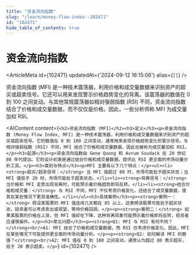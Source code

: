 ```yaml
---
title: "资金流向指数"
slug: "/learn/money-flow-index--102471"
id: "102471"
hide_table_of_contents: true
---
```



# 资金流向指数

<ArticleMeta id={102471} updatedAt={'2024-09-12 16:15:06'} alias={`[]`} />
<div className='border-solid border-b border-t-0 my-4 border-[var(--ifm-color-gray-300)]' />

资金流向指数 (MFI) 是一种技术震荡器，利用价格和成交量数据来识别资产的超买或超卖信号。它还可以用来发现警示价格趋势变化的背离。该震荡器的数值在 0 到 100 之间变动。与其他常规震荡器如相对强弱指数 (RSI) 不同，资金流向指数结合了价格和成交量数据，而不仅仅是价格。因此，一些分析师称 MFI 为成交量加权 RSI。

<AIContent content={`<h2>资金流向指数 (MFI)</h2><h3>定义</h3><p>资金流向指数 (Money Flow Index, MFI) 是一种技术震荡器，利用价格和成交量数据来识别资产的超买或超卖信号。它的数值在 0 到 100 之间变动，通常用来发现价格趋势变化的警示信号。与相对强弱指数 (RSI) 不同，MFI 结合了价格和成交量数据，因此也被称为成交量加权 RSI。</p><h3>起源</h3><p>资金流向指数由 Gene Quong 和 Avrum Soudack 在 20 世纪 80 年代提出。它的设计初衷是通过结合价格和成交量数据，提供比 RSI 更全面的市场动量分析工具。</p><h3>类别与特点</h3><p>MFI 主要有以下几个特点：</p><ul><li><strong>超买/超卖信号：</strong> 当 MFI 值超过 80 时，市场可能处于超买状态；当 MFI 值低于 20 时，市场可能处于超卖状态。</li><li><strong>背离信号：</strong> 当价格和 MFI 走势出现背离时，可能预示着价格趋势即将反转。</li><li><strong>结合价格和成交量：</strong> 与 RSI 不同，MFI 不仅考虑价格变化，还结合了成交量数据，使其在某些情况下更具准确性。</li></ul><h3>具体案例</h3><p><strong>案例一：</strong> 假设某股票的 MFI 值连续几天都在 85 以上，这表明该股票可能处于超买状态，投资者可以考虑卖出或观望，等待价格回调。</p><p><strong>案例二：</strong> 如果某股票的价格在上涨，但 MFI 值却在下降，这种背离现象可能预示着价格即将反转，投资者应谨慎操作。</p><h3>常见问题</h3><p><strong>Q1: MFI 与 RSI 有何不同？</strong><br/>A1: MFI 结合了价格和成交量数据，而 RSI 仅考虑价格变化。因此，MFI 在某些情况下可能提供更全面的市场动量分析。</p><p><strong>Q2: 如何解读 MFI 的数值？</strong><br/>A2: MFI 值在 0 到 100 之间变动，通常认为超过 80 表示超买，低于 20 表示超卖。</p>`} id={102471} />
